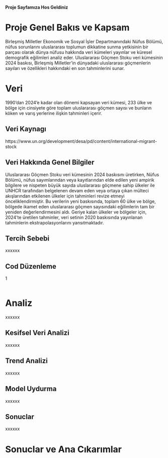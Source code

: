 **Proje Sayfamıza Hos Geldiniz**

# Proje Genel Bakıs ve Kapsam

Birleşmiş Milletler Ekonomik ve Sosyal İşler Departmanındaki Nüfus Bölümü, nüfus sorunlarını uluslararası toplumun dikkatine sunma yetkisinin bir parçası olarak dünya nüfusu hakkında veri kümeleri yayınlar ve küresel demografik eğilimleri analiz eder. Uluslararası Göçmen Stoku veri kümesinin 2024 baskısı, Birleşmiş Milletler'in dünyadaki uluslararası göçmenlerin sayıları ve özellikleri hakkındaki en son tahminlerini sunar.

# Veri

1990'dan 2024'e kadar olan dönemi kapsayan veri kümesi, 233 ülke ve bölge için cinsiyete göre toplam uluslararası göçmen sayısı ve bunların köken ve varış yerlerine ilişkin tahminleri içerir.

## Veri Kaynagı

https://www.un.org/development/desa/pd/content/international-migrant-stock

## Veri Hakkında Genel Bilgiler

Uluslararası Göçmen Stoku veri kümesinin 2024 baskısını üretirken, Nüfus Bölümü, nüfus sayımlarından veya kayıtlarından elde edilen yeni ampirik bilgilere ve nispeten büyük sayıda uluslararası göçmene sahip ülkeler ile UNHCR tarafından belgelenen devam eden veya ortaya çıkan mülteci akışlarından etkilenen ülkeler için tahminleri revize etmeyi önceliklendirmiştir. Bu verilerin yeni baskısında, toplam 60 ülke ve bölge, bölgede ikamet eden uluslararası göçmen sayısındaki eğilimlerin tam bir yeniden değerlendirmesini aldı. Geriye kalan ülkeler ve bölgeler için, 2024'te üretilen tahminler, veri setinin 2020 baskısında yayınlanan tahminlerin ekstrapolasyonlarını yansıtmaktadır.

## Tercih Sebebi

xxxxxx

## Cod Düzenleme

1

```r

```

# Analiz

xxxxxx

## Kesifsel Veri Analizi

xxxxxx

## Trend Analizi

xxxxxx

## Model Uydurma

xxxxxx

## Sonuclar

xxxxxx

# Sonuclar ve Ana Cıkarımlar
